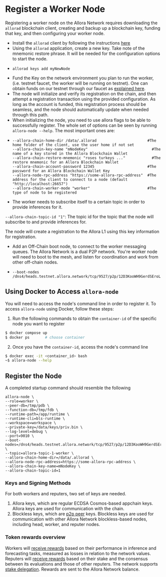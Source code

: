 # Register a Worker Node

Registering a worker node on the Allora Network requires downloading the `allorad` blockchain client, creating and backup up a blockchain key, funding that key, and then configuring your worker node.

- Install the `allorad` client by following the instructions [here](/devs/get-started/installation/cli#installing-allorad)
- Using the `allorad` application, create a new key. Take note of the mnemonic restore phrase. It will be needed for the configuration options to start the node.
- ```Text bash
  allorad keys add myNewNode
  ```
- Fund the Key on the network environment you plan to run the worker, (i.e. testnet faucet, the worker will be running on testnet). One can obtain funds on our testnet through our faucet as [explained here](/devs/get-started/setup-wallet#add-faucet-funds).
- The node will initialize and verify its registration on the chain, and then attempt a registration transaction using the provided configuration. As long as the account is funded, this registration process should be seamless, and the node should automatically update when needed through this path.
- When initializing the node, you need to use allora flags to be able to successfully register. The whole set of options can be seen by running `allora-node --help`. The most important ones are:
- ```Text bash
  --allora-chain-home-dir /data/.allorad                       #The home folder of the client, use the user home if not set
  --allora-chain-key-name "mNodeKey"                			 #The name of a key stored in the Allora Blockchain Wallet
  --allora-chain-restore-mnemonic "roses turkeys ..."   		 #The restore mnemonic for an Allora Blockchain Wallet
  --allora-chain-account-password 12345                        #The password for an Allora Blockchain Wallet Key
  --allora-node-rpc-address "https://some-allora-rpc-address"  #The address for the client to connect to a node (default "http://localhost:26657") 
  --allora-chain-worker-mode "worker"                          #The type of node to be registered
  ```
- The worker needs to subscribe itself to a certain topic in order to provide inferences for it.

`--allora-chain-topic-id "1"`: The topic id for the topic that the node will subscribe to and provide inferences for.

The node will create a registration to the Allora L1 using this key information for registration.

- Add an Off-Chain boot node, to connect to the worker messaging queues. The Allora Network is a dual P2P network. You're worker node will need to boot to the mesh, and listen for coordination and work from other off-chain nodes.
- ```Text bash
  --boot-nodes /dns4/heads.testnet.allora.network/tcp/9527/p2p/12D3KooWH9GerdSEroL2nqjpd2GuE5dwmqNi7uHX7FoywBdKcP4q
  ```

## Using Docker to Access `allora-node`

You will need to access the node's command line in order to register it. To access `allora-node` using Docker, follow these steps:

1. Run the following commands to obtain the `container-id` of the specific node you want to register
```bash
$ docker compose up
$ docker ps       # choose container
```

2. Once you have the `container-id`, access the node's command line

```bash
$ docker exec -it <container_id> bash
~$ allora-node --help
```

## Register the Node

A completed startup command should resemble the following

```Text bash
allora-node \
--role=worker \
--peer-db=/tmp/pdb \
--function-db=/tmp/fdb \
--runtime-path=/app/runtime \
--runtime-cli=bls-runtime \
--workspace=workspace \
--private-key=/data/keys/priv.bin \
--log-level=debug \
--port=9010 \
--boot-nodes=/dns4/heads.testnet.allora.network/tcp/9527/p2p/12D3KooWH9GerdSEroL2nqjpd2GuE5dwmqNi7uHX7FoywBdKcP4q \
--topic=allora-topic-1-worker \
--allora-chain-home-dir=/data/.allorad \
--allora-node-rpc-address=https://some-allora-rpc-address \
--allora-chain-key-name=mNodeKey \
--allora-chain-topic-id=1 
```

### Keys and Signing Methods

For both workers and reputers, two set of keys are needed. 

1. Allora keys, which are regular ECDSA Cosmos-based appchain keys. Allora keys are used for communication with the chain.
2. Blockless keys, which are [p2p peer](https://docs.libp2p.io/concepts/fundamentals/peers/) keys. Blockless keys are used for communication with other Allora Network blockless-based nodes, including head, worker, and reputer nodes.

### Token rewards overview

Workers will [receive rewards](/home/layers/consensus/workers) based on their performance in inference and forecasting tasks, measured as losses in relation to the network values. Reputers will [receive rewards](/home/layers/consensus/reputers) based on their stake and the consensus between its evaluations and those of other reputers. The network supports [stake delegation](/devs/reference/allorad#delegate-stake-to-a-reputer-for-a-topic). Rewards are sent to the Allora Network balance.
